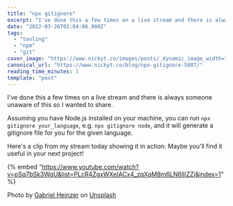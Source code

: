 ```yaml
---
title: "npx gitignore"
excerpt: "I've done this a few times on a live stream and there is always someone unaware of this so I wanted..."
date: "2022-03-26T01:04:06.900Z"
tags:
  - "tooling"
  - "npm"
  - "git"
cover_image: "https://www.nickyt.co/images/posts/_dynamic_image_width=1000,height=420,fit=cover,gravity=auto,format=auto_https%3A%2F%2Fdev-to-uploads.s3.amazonaws.com%2Fuploads%2Farticles%2Fhurs5x435k11rkd4nbnt.jpeg"
canonical_url: "https://www.nickyt.co/blog/npx-gitignore-5087/"
reading_time_minutes: 1
template: "post"
---
```


I've done this a few times on a live stream and there is always someone unaware of this so I wanted to share.

Assuming you have Node.js installed on your machine, you can run `npx gitignore your_language`, e.g. `npx gitignore node`, and it will generate a gitignore file for you for the given language.

Here's a clip from my stream today showing it in action. Maybe you'll find it useful in your next project!

{% embed "https://www.youtube.com/watch?v=pSq7bSk3WqU&list=PLcR4ZgxWXeIACx4_zqXqM8m6LN6lIiZZj&index=1" %}

Photo by <a href="https://unsplash.com/@6heinz3r?utm_source=unsplash&utm_medium=referral&utm_content=creditCopyText">Gabriel Heinzer</a> on <a href="https://unsplash.com/s/photos/git?utm_source=unsplash&utm_medium=referral&utm_content=creditCopyText">Unsplash</a>
